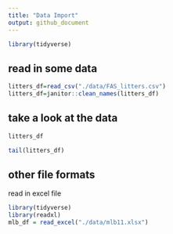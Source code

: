 ```yaml
---
title: "Data Import"
output: github_document
---
```


```r
library(tidyverse)
```

## read in some data 

```r
litters_df=read_csv("./data/FAS_litters.csv")
litters_df=janitor::clean_names(litters_df)
```

## take a look at the data 
```r
litters_df
```
```r
tail(litters_df)
```

## other file formats 
read in excel file 
```r
library(tidyverse)
library(readxl)
mlb_df = read_excel("./data/mlb11.xlsx")
```


